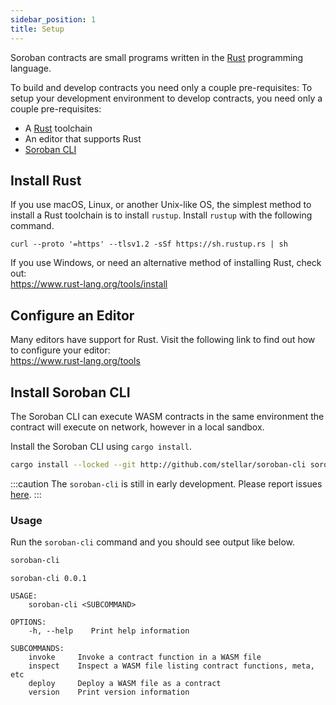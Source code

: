 ```yaml
---
sidebar_position: 1
title: Setup
---
```


Soroban contracts are small programs written in the [Rust] programming language.

To build and develop contracts you need only a couple pre-requisites: To setup
your development environment to develop contracts, you need only a couple
pre-requisites:

- A [Rust] toolchain
- An editor that supports Rust
- [Soroban CLI]

## Install Rust

If you use macOS, Linux, or another Unix-like OS, the simplest method to install
a Rust toolchain is to install `rustup`. Install `rustup` with the following
command.

```
curl --proto '=https' --tlsv1.2 -sSf https://sh.rustup.rs | sh
```

If you use Windows, or need an alternative method of installing Rust, check out:  
https://www.rust-lang.org/tools/install

## Configure an Editor

Many editors have support for Rust. Visit the following link to find out how to
configure your editor:  
https://www.rust-lang.org/tools

## Install Soroban CLI

The Soroban CLI can execute WASM contracts in the same environment the contract
will execute on network, however in a local sandbox.

Install the Soroban CLI using `cargo install`.

```sh
cargo install --locked --git http://github.com/stellar/soroban-cli soroban-cli
```

:::caution
The `soroban-cli` is still in early development. Please report issues
[here](https://github.com/stellar/soroban-cli).
:::

### Usage

Run the `soroban-cli` command and you should see output like below.

```sh
soroban-cli
```

```
soroban-cli 0.0.1

USAGE:
    soroban-cli <SUBCOMMAND>

OPTIONS:
    -h, --help    Print help information

SUBCOMMANDS:
    invoke     Invoke a contract function in a WASM file
    inspect    Inspect a WASM file listing contract functions, meta, etc
    deploy     Deploy a WASM file as a contract
    version    Print version information
```


[Rust]: https://www.rust-lang.org/
[Soroban CLI]: install-soroban-cli.mdx
